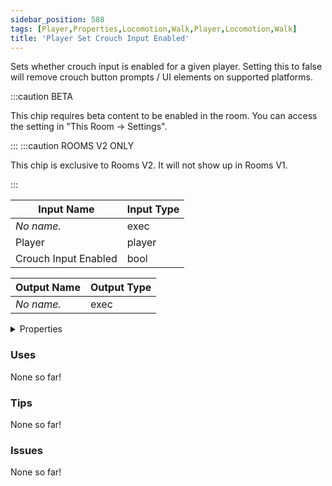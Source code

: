 ```yaml
---
sidebar_position: 588
tags: [Player,Properties,Locomotion,Walk,Player,Locomotion,Walk]
title: 'Player Set Crouch Input Enabled'
---
```


Sets whether crouch input is enabled for a given player. Setting this to false will remove crouch button prompts / UI elements on supported platforms.

:::caution BETA

This chip requires beta content to be enabled in the room. You can access the setting in "This Room -> Settings".

:::
:::caution ROOMS V2 ONLY

This chip is exclusive to Rooms V2. It will not show up in Rooms V1.

:::


<IChip uuid="046d23a2-5f34-40dc-a586-008c7bc391f0"/>

| Input Name | Input Type |
|-----------|-----------|
| *No name.* | exec |
| Player | player |
| Crouch Input Enabled | bool |

| Output Name | Output Type |
|-----------|-----------|
| *No name.* | exec |


<details>
  <summary>Properties</summary>
  <div>
    <div>
    <table>
      <thead>
        <tr>
          <th>Is beta required?</th>
          <th>Yes</th>
        </tr>
        <tr>
          <th>Is this chip a trolling risk?</th>
          <th>No</th>
        </tr>
        <tr>
          <th>Is this chip a role assignment risk?</th>
          <th>No</th>
        </tr>
        <tr>
          <th>Chip UUID</th>
          <th>046d23a2-5f34-40dc-a586-008c7bc391f0</th>
        </tr>
        <tr>
          <th>Room availability</th>
          <th>Rooms V2 only</th>
        </tr>
      </thead>
    </table>
    </div>
  </div>
</details>

### Uses

None so far!

### Tips

None so far!

### Issues

None so far!